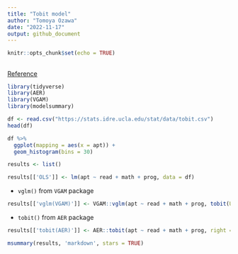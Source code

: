 ```yaml
---
title: "Tobit model"
author: "Tomoya Ozawa"
date: "2022-11-17"
output: github_document
---
```


```r
knitr::opts_chunk$set(echo = TRUE)
```

## 

[Reference](https://stats.oarc.ucla.edu/r/dae/tobit-models/)

```r
library(tidyverse)
library(AER)
library(VGAM)
library(modelsummary)
```



```r
df <- read.csv("https://stats.idre.ucla.edu/stat/data/tobit.csv")
head(df)
```


```r
df %>% 
  ggplot(mapping = aes(x = apt)) +
  geom_histogram(bins = 30)
```

```r
results <- list()
```

```r
results[['OLS']] <- lm(apt ~ read + math + prog, data = df)
```


- `vglm()` from `VGAM` package

```r
results[['vglm(VGAM)']] <- VGAM::vglm(apt ~ read + math + prog, tobit(Upper = 800), data = df)
```

- `tobit()` from `AER` package

```r
results[['tobit(AER)']] <- AER::tobit(apt ~ read + math + prog, right = 800, data = df)
```


```r
msummary(results, 'markdown', stars = TRUE)
```




